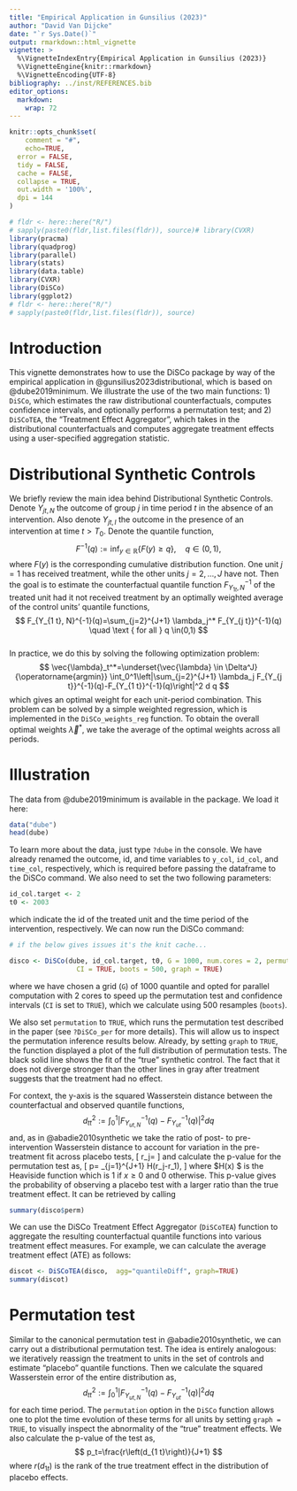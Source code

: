 ```yaml
---
title: "Empirical Application in Gunsilius (2023)"
author: "David Van Dijcke"
date: "`r Sys.Date()`"
output: rmarkdown::html_vignette
vignette: >
  %\VignetteIndexEntry{Empirical Application in Gunsilius (2023)}
  %\VignetteEngine{knitr::rmarkdown}
  %\VignetteEncoding{UTF-8}
bibliography: ../inst/REFERENCES.bib
editor_options:
  markdown:
    wrap: 72
---
```


```r
knitr::opts_chunk$set(
    comment = "#",
    echo=TRUE,
  error = FALSE,
  tidy = FALSE,
  cache = FALSE,
  collapse = TRUE,
  out.width = '100%',
  dpi = 144
)
```

```r

# fldr <- here::here("R/")
# sapply(paste0(fldr,list.files(fldr)), source)# library(CVXR)
library(pracma)
library(quadprog)
library(parallel)
library(stats)
library(data.table)
library(CVXR)
library(DiSCo)
library(ggplot2)
# fldr <- here::here("R/")
# sapply(paste0(fldr,list.files(fldr)), source)
```

# Introduction

This vignette demonstrates how to use the DiSCo package by way of the
empirical application in @gunsilius2023distributional, which is based on
@dube2019minimum. We illustrate the use of the two main functions: 1)
`DiSCo`, which estimates the raw distributional counterfactuals,
computes confidence intervals, and optionally performs a permutation
test; and 2) `DiSCoTEA`, the "Treatment Effect Aggregator", which takes
in the distributional counterfactuals and computes aggregate treatment
effects using a user-specified aggregation statistic.

# Distributional Synthetic Controls

We briefly review the main idea behind Distributional Synthetic
Controls. Denote $Y_{jt,N}$ the outcome of group $j$ in time period $t$
in the absence of an intervention. Also denote $Y_{jt,I}$ the outcome in
the presence of an intervention at time $t > T_0$. Denote the quantile
function, $$
F^{-1}(q):=\inf _{y \in \mathbb{R}}\{F(y) \geq q\}, \quad q \in(0,1),
$$ where $F(y)$ is the corresponding cumulative distribution function.
One unit $j=1$ has received treatment, while the other units
$j=2,\ldots,J$ have not. Then the goal is to estimate the counterfactual
quantile function $F_{Y_{1 t}, N}^{-1}$ of the treated unit had it not
received treatment by an optimally weighted average of the control
units' quantile functions, $$
F_{Y_{1 t}, N}^{-1}(q)=\sum_{j=2}^{J+1} \lambda_j^* F_{Y_{j t}}^{-1}(q) \quad \text { for all } q \in(0,1)
$$\
In practice, we do this by solving the following optimization problem:
$$
\vec{\lambda}_t^*=\underset{\vec{\lambda} \in \Delta^J}{\operatorname{argmin}} \int_0^1\left|\sum_{j=2}^{J+1} \lambda_j F_{Y_{j t}}^{-1}(q)-F_{Y_{1 t}}^{-1}(q)\right|^2 d q
$$ which gives an optimal weight for each unit-period combination. This problem can be
solved by a simple weighted regression, which is implemented in the
`DiSCo_weights_reg` function. To obtain the overall optimal weights
$\vec{\lambda}^*$, we take the average of the optimal weights across all
periods.

# Illustration

The data from @dube2019minimum is available in the package. We load it
here:

```r
data("dube")
head(dube)
```

To learn more about the data, just type `?dube` in the console. We have
already renamed the outcome, id, and time variables to `y_col`,
`id_col`, and `time_col`, respectively, which is required before passing
the dataframe to the DiSCo command. We also need to set the two
following parameters:

```r
id_col.target <- 2
t0 <- 2003
```

which indicate the id of the treated unit and the time period of the
intervention, respectively. We can now run the DiSCo command:

```r
# if the below gives issues it's the knit cache...

disco <- DiSCo(dube, id_col.target, t0, G = 1000, num.cores = 2, permutation = FALSE,
                 CI = TRUE, boots = 500, graph = TRUE)
```

where we have chosen a grid (`G`) of 1000 quantile and opted for parallel
computation with 2 cores to speed up the permutation test and confidence
intervals (`CI` is set to `TRUE`), which we calculate using 500 resamples (`boots`). 

We also set `permutation` to `TRUE`, which runs the permutation test described in the paper (see `?DiSCo_per` for more details). 
This will allow us to inspect the permutation inference results below. Already, by setting `graph` to `TRUE`,
the function displayed a plot of the full distribution of permutation tests. The black solid line shows the
fit of the "true" synthetic control. The fact that it does not diverge stronger than the other lines in gray after 
treatment suggests that the treatment had no effect. 


For context, the y-axis is the squared Wasserstein distance between the counterfactual and observed quantile functions,
$$
d_{t t}^2:=\int_0^1\left|F_{Y_{u t, N}}^{-1}(q)-F_{Y_{u t}}^{-1}(q)\right|^2 d q
$$
and, as in @abadie2010synthetic we take the ratio of post- to pre-intervention Wasserstein distance to account for variation in the pre-treatment fit across placebo tests,
\[
r_j=\frac{R_j\left(T_0+1, T\right)}{R_j\left(1, T_0\right)}
\]
and calculate the p-value for the permutation test as,
\[
p=\frac{1}{J+1} \sum_{j=1}^{J+1} H\left(r_j-r_1\right),
\]
where $H(x) $ is the Heaviside function which is 1 if $x\geq 0$ and 0 otherwise. 
This p-value gives the probability of observing a placebo test with a larger ratio than the true treatment effect.
It can be retrieved by calling
```r
summary(disco$perm)
```




We can use the DiSCo Treatment Effect Aggregator (`DiSCoTEA`) function
to aggregate the resulting counterfactual quantile functions into
various treatment effect measures. For example, we can calculate the
average treatment effect (ATE) as follows:

```r
discot <- DiSCoTEA(disco,  agg="quantileDiff", graph=TRUE)
summary(discot)

```


# Permutation test

Similar to the canonical permutation test in @abadie2010synthetic, we
can carry out a distributional permutation test. The idea is entirely
analogous: we iteratively reassign the treatment to units in the set of
controls and estimate "placebo" quantile functions. Then we calculate
the squared Wasserstein error of the entire distribution as, $$
d_{t t}^2:=\int_0^1\left|F_{Y_{u t, N}}^{-1}(q)-F_{Y_{u t}}^{-1}(q)\right|^2 d q
$$ for each time period. The `permutation` option in the `DiSCo`
function allows one to plot the time evolution of these terms for all
units by setting `graph = TRUE`, to visually inspect the abnormality of
the "true" treatment effects. We also calculate the p-value of the test
as, $$
p_t=\frac{r\left(d_{1 t}\right)}{J+1}
$$ where $r(d_{1t})$ is the rank of the true treatment effect in the
distribution of placebo effects.


